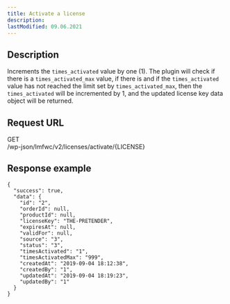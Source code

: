 ```yaml
---
title: Activate a license
description:
lastModified: 09.06.2021
---
```


## Description

Increments the `times_activated` value by one (1). The plugin will check if
there is a `times_activated_max` value, if there is and if the
`times_activated` value has not reached the limit set by `times_activated_max`,
then the `times_activated` will be incremented by 1, and the updated license
key data object will be returned.

## Request URL

<div className={"doc-request-example"} style={{ marginBottom: '1em' }}>
  <div className={"method get"}>GET</div>
  <div className={"url"}>/wp-json/lmfwc/v2/licenses/activate/<span className={"variable"}>&#123;LICENSE&#125;</span></div>
</div>

## Response example

```
{
  "success": true,
  "data": {
    "id": "2",
    "orderId": null,
    "productId": null,
    "licenseKey": "THE-PRETENDER",
    "expiresAt": null,
    "validFor": null,
    "source": "3",
    "status": "3",
    "timesActivated": "1",
    "timesActivatedMax": "999",
    "createdAt": "2019-09-04 18:12:38",
    "createdBy": "1",
    "updatedAt": "2019-09-04 18:19:23",
    "updatedBy": "1"
  }
}
```
